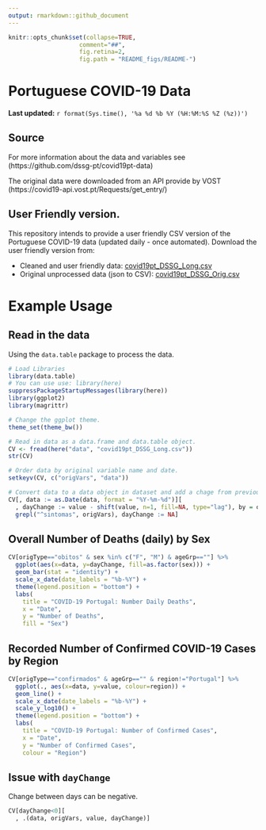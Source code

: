```yaml
---
output: rmarkdown::github_document
---
```


  ```r
knitr::opts_chunk$set(collapse=TRUE,
                      comment="##",
                      fig.retina=2,
                      fig.path = "README_figs/README-")
```

# Portuguese COVID-19 Data

**Last updated:** `r format(Sys.time(), '%a %d %b %Y (%H:%M:%S %Z (%z))')`

## Source

For more information about the data and variables see (https://github.com/dssg-pt/covid19pt-data)

The original data were downloaded from an API provide by VOST (https://covid19-api.vost.pt/Requests/get_entry/)

## User Friendly version.

This repository intends to provide a user friendly CSV version of the Portuguese COVID-19 
data (updated daily - once automated). Download the user friendly version from:

+ Cleaned and user friendly data: [covid19pt_DSSG_Long.csv](https://raw.githubusercontent.com/saghirb/Dados_COVID-19_PT/master/data/covid19pt_DSSG_Long.csv)
+ Original unprocessed data (json to CSV): [covid19pt_DSSG_Orig.csv](https://raw.githubusercontent.com/saghirb/Dados_COVID-19_PT/master/data/covid19pt_DSSG_Orig.csv)


# Example Usage


## Read in the data

Using the `data.table` package to process the data.

```r
# Load Libraries
library(data.table)
# You can use use: library(here)
suppressPackageStartupMessages(library(here))
library(ggplot2)
library(magrittr)

# Change the ggplot theme.
theme_set(theme_bw())

# Read in data as a data.frame and data.table object.
CV <- fread(here("data", "covid19pt_DSSG_Long.csv"))
str(CV)

# Order data by original variable name and date.
setkeyv(CV, c("origVars", "data"))

# Convert data to a data object in dataset and add a chage from previous day variable.
CV[, data := as.Date(data, format = "%Y-%m-%d")][
  , dayChange := value - shift(value, n=1, fill=NA, type="lag"), by = origVars][
  grepl("^sintomas", origVars), dayChange := NA]
```

## Overall Number of Deaths (daily) by Sex

```r
CV[origType=="obitos" & sex %in% c("F", "M") & ageGrp==""] %>%
  ggplot(aes(x=data, y=dayChange, fill=as.factor(sex))) +
  geom_bar(stat = "identity") +
  scale_x_date(date_labels = "%b-%Y") +
  theme(legend.position = "bottom") +
  labs(
    title = "COVID-19 Portugal: Number Daily Deaths",
    x = "Date",
    y = "Number of Deaths",
    fill = "Sex")
```

## Recorded Number of Confirmed COVID-19 Cases by Region

```r
CV[origType=="confirmados" & ageGrp=="" & region!="Portugal"] %>%
  ggplot(., aes(x=data, y=value, colour=region)) +
  geom_line() +
  scale_x_date(date_labels = "%b-%Y") +
  scale_y_log10() +
  theme(legend.position = "bottom") +
  labs(
    title = "COVID-19 Portugal: Number of Confirmed Cases",
    x = "Date",
    y = "Number of Confirmed Cases",
    colour = "Region")
```

## Issue with `dayChange`

Change between days can be negative.

```r
CV[dayChange<0][
  , .(data, origVars, value, dayChange)]
```

